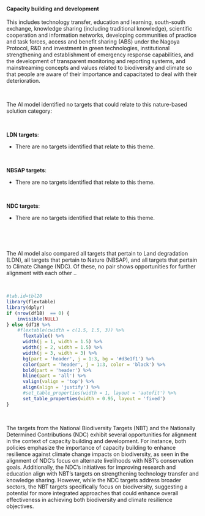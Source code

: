 #### Capacity building and development

::: {custom-style='Citation'}
This includes technology transfer, education and learning, south-south exchange, knowledge sharing (including traditional knowledge), scientific cooperation and information networks, developing communities of practice and task forces, access and benefit sharing (ABS) under the Nagoya Protocol, R&D and investment in green technologies, institutional strengthening and establishment of emergency response capabilities, and the development of transparent monitoring and reporting systems, and mainstreaming concepts and values related to biodiversity and climate so that people are aware of their importance and capacitated to deal with their deterioration.
:::

<br>

::: {custom-style='Text'}
The AI model identified no targets that could relate to this nature-based solution category:
:::

<br>




**LDN targets**:

-   There are no targets identified that relate to this theme.



​

**NBSAP targets**:

-   There are no targets identified that relate to this theme.



​

**NDC targets**:

-   There are no targets identified that relate to this theme.



​




<br>

::: {custom-style='Text'}
The AI model also compared all targets that pertain to Land degradation (LDN), all targets that pertain to Nature (NBSAP), and all targets that pertain to Climate Change (NDC). Of these, no pair shows opportunities for further alignment with each other ..
:::

<br>

```r
#tab.id=tbl20
library(flextable)
library(dplyr)
if (nrow(df18)  == 0) {
    invisible(NULL)
} else {df18 %>% 
    #flextable(cwidth = c(1.5, 1.5, 3)) %>% 
      flextable() %>% 
      width(j = 1, width = 1.5) %>% 
      width(j = 2, width = 1.5) %>% 
      width(j = 3, width = 3) %>% 
      bg(part = 'header', j = 1:3, bg = '#d3e1f1') %>% 
      color(part = 'header', j = 1:3, color = 'black') %>% 
      bold(part = 'header') %>% 
      hline(part = 'all') %>% 
      valign(valign = 'top') %>% 
      align(align = 'justify') %>%  
      #set_table_properties(width = 1, layout = 'autofit') %>% 
      set_table_properties(width = 0.95, layout = 'fixed')
}
```

<br>

::: {custom-style='summ'}
The targets from the National Biodiversity Targets (NBT) and the Nationally Determined Contributions (NDC) exhibit several opportunities for alignment in the context of capacity building and development. For instance, both policies emphasize the importance of capacity building to enhance resilience against climate change impacts on biodiversity, as seen in the alignment of NDC's focus on alternate livelihoods with NBT's conservation goals. Additionally, the NDC's initiatives for improving research and education align with NBT's targets on strengthening technology transfer and knowledge sharing. However, while the NDC targets address broader sectors, the NBT targets specifically focus on biodiversity, suggesting a potential for more integrated approaches that could enhance overall effectiveness in achieving both biodiversity and climate resilience objectives.
:::

<br>

